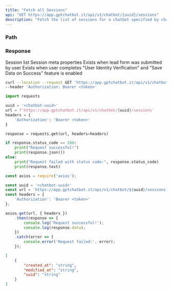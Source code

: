 ```yaml
---
title: "Fetch all Sessions"
api: "GET https://app.gptchatbot.it/api/v1/chatbot/{uuid}/sessions"
description: "Fetch the list of sessions for a chatbot specified by chatbot uuid"
---
```


### Path

<ParamField path="uuid" type="string" required/>

### Response

<ResponseField name="" type="object[]">
Session list
<Expandable title="Session properties">
<ResponseField name="created_at" type="string"/>
<ResponseField name="modified_at" type="string"/>
<ResponseField name="uuid" type="string"/>
<ResponseField name="meta" type="meta Object">
  Session meta properties
  <Expandable title="properties">
    <ResponseField name="user" type="user Object">
      Exists when lead form was submitted by user
    </ResponseField>
    <ResponseField name="auth_data" type="auth_data Object">
      Exists when user completes "User Identity Verification" and "Save Data on Success" feature is enabled
    </ResponseField>
  </Expandable>
</ResponseField>
</Expandable>
</ResponseField>

<RequestExample>

```bash Curl
curl --location --request GET 'https://app.gptchatbot.it/api/v1/chatbot/{uuid}/sessions' \
--header 'Authorization: Bearer <token>'
```

```py Python
import requests

uuid = '<chatbot-uuid>'
url = f'https://app.gptchatbot.it/api/v1/chatbot/{uuid}/sessions'
headers = {
    'Authorization': 'Bearer <token>'
}

response = requests.get(url, headers=headers)

if response.status_code == 200:
    print("Request successful!")
    print(response.json())
else:
    print("Request failed with status code:", response.status_code)
    print(response.text)
```

```ts JavaScript
const axios = require('axios');

const uuid = '<chatbot-uuid>'
const url = `https://app.gptchatbot.it/api/v1/chatbot/${uuid}/sessions`;
const headers = {
    'Authorization': 'Bearer <token>'
};

axios.get(url, { headers })
    .then(response => {
        console.log('Request successful!');
        console.log(response.data);
    })
    .catch(error => {
        console.error('Request failed:', error);
    });
```

</RequestExample>

<ResponseExample>

```json Response
[
    {
        "created_at": "string",
        "modified_at": "string",
        "uuid": "string"
    }
]

```

</ResponseExample>
